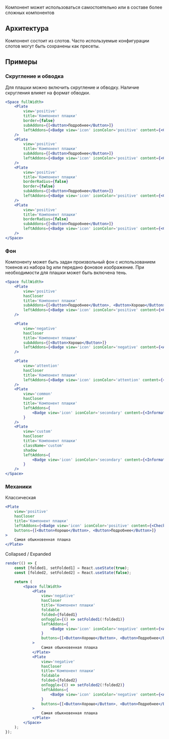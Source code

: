 Компонент может использоваться самостоятельно или в составе более сложных компонентов

## Архитектура

Компонент состоит из слотов. Часто используемые конфигурации слотов могут быть сохранены как пресеты.

## Примеры

### Скругление и обводка

Для плашки можно включить скругление и обводку. Наличие скругления влияет на формат обводки.

```jsx live
<Space fullWidth>
    <Plate
        view='positive'
        title='Компонент плашки'
        border={false}
        subAddons={[<Button>Подробнее</Button>]}
        leftAddons={<Badge view='icon' iconColor='positive' content={<CheckmarkOnCircleMIcon />} />}
    />
    <Plate
        view='positive'
        title='Компонент плашки'
        subAddons={[<Button>Подробнее</Button>]}
        leftAddons={<Badge view='icon' iconColor='positive' content={<CheckmarkOnCircleMIcon />} />}
    />
    <Plate
        view='positive'
        title='Компонент плашки'
        borderRadius={false}
        border={false}
        subAddons={[<Button>Подробнее</Button>]}
        leftAddons={<Badge view='icon' iconColor='positive' content={<CheckmarkOnCircleMIcon />} />}
    />
    <Plate
        view='positive'
        title='Компонент плашки'
        borderRadius={false}
        subAddons={[<Button>Подробнее</Button>]}
        leftAddons={<Badge view='icon' iconColor='positive' content={<CheckmarkOnCircleMIcon />} />}
    />
</Space>
```

### Фон

Компоненту может быть задан произвольный фон с использованием токенов из набора bg или передано фоновое изображение. При необходимости для плашки может быть включена тень.

```jsx live
<Space fullWidth>
    <Plate
        view='positive'
        hasCloser
        title='Компонент плашки'
        subAddons={[<Button>Подробнее</Button>, <Button>Хорошо</Button>]}
        leftAddons={<Badge view='icon' iconColor='positive' content={<CheckmarkOnCircleMIcon />} />}
    />

    <Plate
        view='negative'
        hasCloser
        title='Компонент плашки'
        subAddons={[<Button>Хорошо</Button>]}
        leftAddons={<Badge view='icon' iconColor='negative' content={<AlertCircleMIcon />} />}
    />

    <Plate
        view='attention'
        hasCloser
        title='Компонент плашки'
        leftAddons={<Badge view='icon' iconColor='attention' content={<AlertCircleMIcon />} />}
    />
    <Plate
        view='common'
        hasCloser
        title='Компонент плашки'
        leftAddons={
            <Badge view='icon' iconColor='secondary' content={<InformationCircleMIcon />} />
        }
    />
    <Plate
        view='custom'
        hasCloser
        title='Компонент плашки'
        className='custom'
        shadow
        leftAddons={
            <Badge view='icon' iconColor='secondary' content={<InformationCircleMIcon />} />
        }
    />
</Space>
```

### Механики

Классическая

```jsx live
<Plate
    view='positive'
    hasCloser
    title='Компонент плашки'
    leftAddons={<Badge view='icon' iconColor='positive' content={<CheckmarkOnCircleMIcon />} />}
    buttons={[<Button>Хорошо</Button>, <Button>Подробнее</Button>]}
>
    Самая обыкновенная плашка
</Plate>
```

Collapsed / Expanded

```jsx live
render(() => {
    const [folded1, setFolded1] = React.useState(true);
    const [folded2, setFolded2] = React.useState(false);

    return (
        <Space fullWidth>
            <Plate
                view='negative'
                hasCloser
                title='Компонент плашки'
                foldable
                folded={folded1}
                onToggle={() => setFolded1(!folded1)}
                leftAddons={
                    <Badge view='icon' iconColor='negative' content={<AlertCircleMIcon />} />
                }
                buttons={[<Button>Хорошо</Button>, <Button>Подробнее</Button>]}
            >
                Самая обыкновенная плашка
            </Plate>
            <Plate
                view='negative'
                hasCloser
                title='Компонент плашки'
                foldable
                folded={folded2}
                onToggle={() => setFolded2(!folded2)}
                leftAddons={
                    <Badge view='icon' iconColor='negative' content={<AlertCircleMIcon />} />
                }
                buttons={[<Button>Хорошо</Button>, <Button>Подробнее</Button>]}
            >
                Самая обыкновенная плашка
            </Plate>
        </Space>
    );
});
```
